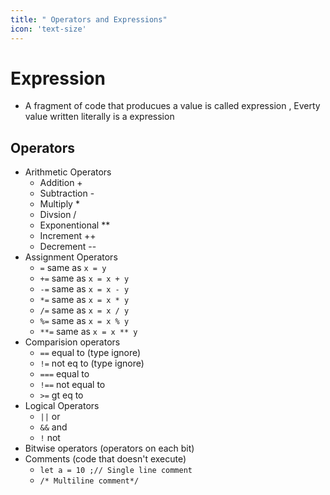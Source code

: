 ```yaml
---
title: " Operators and Expressions"
icon: 'text-size'
---
```


# Expression

- A fragment of code that producues a value is called expression , Everty value written literally is a expression

## Operators
 - Arithmetic Operators
    - Addition +
    - Subtraction -
    - Multiply *
    - Divsion /
    - Exponentional **
    - Increment ++
    - Decrement --
 - Assignment Operators
      - `=` same as  `x = y`
      - `+=` same as `x = x + y`
      - `-=` same as `x = x - y`
      - `*=` same as `x = x * y`
      - `/=` same as `x = x / y`
      - `%=` same as `x = x % y` 
      - `**=` same as `x = x ** y`
 - Comparision operators
      - `==` equal to (type ignore)
      - `!=` not eq to (type ignore)
      - `===` equal to 
      - `!==` not equal to 
      - `>=` gt eq to
 - Logical Operators
      - `||` or 
      - `&&` and
      - `!` not
 - Bitwise operators (operators on each bit)
 - Comments (code that doesn't execute)
   - `let a = 10 ;// Single line comment`
   - `/* Multiline comment*/`


